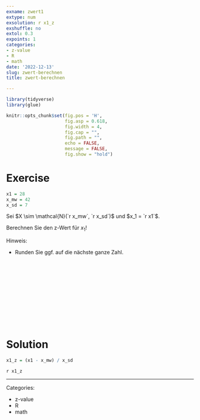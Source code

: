 ```yaml
---
exname: zwert1
extype: num
exsolution: r x1_z
exshuffle: no
extol: 0.3
expoints: 1
categories:
- z-value
- R
- math
date: '2022-12-13'
slug: zwert-berechnen
title: zwert-berechnen

---
```





```r
library(tidyverse)
library(glue)
```


```r
knitr::opts_chunk$set(fig.pos = 'H',
                      fig.asp = 0.618,
                      fig.width = 4,
                      fig.cap = "", 
                      fig.path = "",
                      echo = FALSE,
                      message = FALSE,
                      fig.show = "hold")
```






# Exercise

```r
x1 = 28
x_mw = 42
x_sd = 7
```


Sei $X \sim \mathcal{N}(`r x_mw`, `r x_sd`)$ und $x_1 = `r x1`$.

Berechnen Sie den z-Wert für $x_1$!

Hinweis:

- Runden Sie ggf. auf die nächste ganze Zahl.



</br>
</br>
</br>
</br>
</br>
</br>
</br>
</br>
</br>
</br>

# Solution

```r
x1_z = (x1 - x_mw) / x_sd
```


`r x1_z`





---

Categories: 

- z-value
- R
- math

